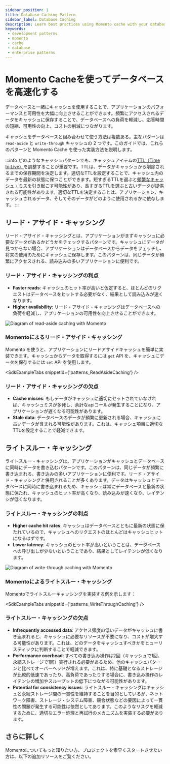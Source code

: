 ```yaml
---
sidebar_position: 1
title: Database Caching Pattern
sidebar_label: Database Caching
description: Learn best practices using Momento cache with your database
keywords:
 - development patterns
 - momento
 - cache
 - database
 - enterprise patterns
---
```



# Momento Cacheを使ってデータベースを高速化する

データベースと一緒にキャッシュを使用することで、アプリケーションのパフォーマンスと可用性を大幅に向上させることができます。頻繁にアクセスされるデータをキャッシュに保存することで、データベースへの負荷を軽減し、応答時間の短縮、可用性の向上、コストの削減につながります。

キャッシュをデータベースと組み合わせて使う方法は複数ある。主なパターンは `read-aside` と `write-through` キャッシュの 2 つです。このガイドでは、これらのパターンと Momento Cache を使った実装方法を説明します。

:::info
どのようなキャッシュパターンでも、キャッシュアイテムの[TTL（Time to Live）](../learn/how-it-works/cache-eviction-vs-expiration)を調整することが重要です。TTLは、データがキャッシュから削除されるまでの保存期間を決定します。適切なTTLを設定することで、キャッシュ内のデータを最新の状態に保つことができます。短すぎるTTLを選ぶと[頻繁なキャッシュ・ミス](https://www.gomomento.com/blog/the-biggest-miss-in-your-cache-hit-rate)を引き起こす可能性があり、長すぎるTTLを選ぶと古いデータが提供される可能性があります。適切なTTLを決定することは、アプリケーション、キャッシュされるデータ、そしてそのデータがどのように使用されるかに依存します。
:::

## リード・アサイド・キャッシング

リード・アサイド・キャッシングとは、アプリケーションがまずキャッシュに必要なデータがあるかどうかをチェックするパターンです。キャッシュにデータが見つからない場合、アプリケーションはデータベースからデータをフェッチし、将来の使用のためにキャッシュに保存します。このパターンは、同じデータが頻繁にアクセスされる、読み込みの多いアプリケーションに便利です。

### リード・アサイド・キャッシングの利点

* **Faster reads**: キャッシュのヒット率が高いと仮定すると、ほとんどのリクエストはデータベースをヒットする必要がなく、結果として読み込みが速くなります。
* **Higher availability**: リード・アサイド・キャッシングはデータベースへの負荷を軽減し、アプリケーションの可用性を向上させることができます。

![Diagram of read-aside caching with Momento](@site/static/img/cache/patterns/read-aside-caching.png)

### Momentoによるリード・アサイド・キャッシング

Momento を使うと、アプリケーションにリードアサイドキャッシュを簡単に実装できます。キャッシュからデータを取得するには `get` API を、キャッシュにデータを保存するには `set` API を使用します。

<SdkExampleTabs snippetId={'patterns_ReadAsideCaching'} />

### リード・アサイド・キャッシングの欠点

* **Cache misses**: もしデータがキャッシュに適切にセットされていなければ、キャッシュミスが多発し、余計なapiコールが発生することになり、アプリケーションが遅くなる可能性があります。
* **Stale data**: データベースのデータが頻繁に更新される場合、キャッシュに古いデータが含まれる可能性があります。これは、キャッシュ項目に適切なTTLを設定することで軽減できます。

## ライトスルー・キャッシング

ライトスルー・キャッシングは、アプリケーションがキャッシュとデータベースに同時にデータを書き込むパターンです。このパターンは、同じデータが頻繁に書き込まれる、書き込みの多いアプリケーションに便利です。リード・アサイド・キャッシングと併用されることが多くあります。データはキャッシュとデータベースに同時に書き込まれるため、キャッシュは常にデータベースと最新の状態に保たれ、キャッシュのヒット率が高くなり、読み込みが速くなり、レイテンシが低くなります。

### ライトスルー・キャッシングの利点

* **Higher cache hit rates**: キャッシュはデータベースとともに最新の状態に保たれているので、キャッシュへのリクエストのほとんどはキャッシュヒットになるはずです。
* **Lower latency**: キャッシュのヒット率が高いということは、データベースへの呼び出しが少ないということであり、結果としてレイテンシが低くなります。

![Diagram of write-through caching with Momento](@site/static/img/cache/patterns/write-through-caching.png)

### Momentoによるライトスルー・キャッシング

Momentoでライトスルーキャッシングを実装する例を示します：

<SdkExampleTabs snippetId={'patterns_WriteThroughCaching'} />

### ライトスルー・キャッシングの欠点

* **Infrequently accessed data**: アクセス頻度の低いデータがキャッシュに書き込まれると、キャッシュに必要なリソースが不要になり、コストが増大する可能性があります。これは、どのデータをキャッシュすべきかをヒューリスティックに判断することで軽減できます。
* **Performance overhead**: すべての書き込み操作は2回（キャッシュで1回、永続ストレージで1回）実行される必要があるため、他のキャッシュパターンと比べてオーバーヘッドが増えます。これは、特に基礎となるストレージが比較的低速であったり、高負荷であったりする場合に、書き込み操作のレイテンシの増加やスループットの低下につながる可能性があります。
* **Potential for consistency issues**: ライトスルー・キャッシングはキャッシュと永続ストレージ間の一貫性を維持することを目的としているが、ネットワーク障害、ストレージ・システム障害、競合状態などの要因によって一貫性の問題が発生する可能性は依然としてあります。このようなリスクを軽減するために、適切なエラー処理と再試行のメカニズムを実装する必要があります。

## さらに詳しく

Momentoについてもっと知りたい方、プロジェクトを素早くスタートさせたい方は、以下の追加リソースをご覧ください。

<CardGrid>
  <LinkCard
    title="More about caching patterns"
    link="https://docs.momentohq.com/cache/introduction/common-caching-patterns"
    description="Learn more about common caching patterns and how to use them in your application"
    />
  <LinkCard
    title="Caching Strategies"
    link="https://docs.momentohq.com/cache/introduction/common-caching-strategies"
    description="Different levels and layers of caching used throughout your application"
    />
</CardGrid>
